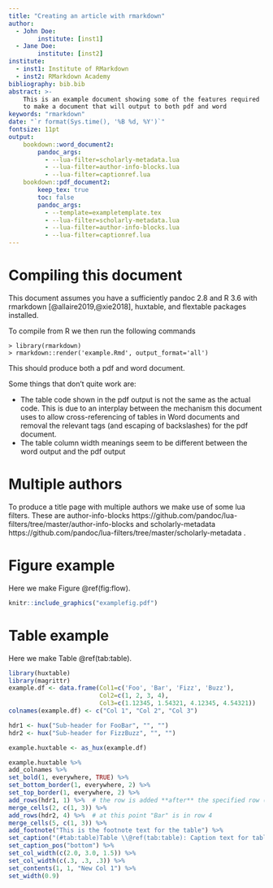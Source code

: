 ```yaml
---
title: "Creating an article with rmarkdown"
author:
  - John Doe:
        institute: [inst1]
  - Jane Doe:
        institute: [inst2]
institute:
  - inst1: Institute of RMarkdown
  - inst2: RMarkdown Academy
bibliography: bib.bib
abstract: >-
    This is an example document showing some of the features required
    to make a document that will output to both pdf and word
keywords: "rmarkdown"
date: "`r format(Sys.time(), '%B %d, %Y')`"
fontsize: 11pt
output:
    bookdown::word_document2:
        pandoc_args:
          - --lua-filter=scholarly-metadata.lua
          - --lua-filter=author-info-blocks.lua
          - --lua-filter=captionref.lua
    bookdown::pdf_document2:
        keep_tex: true
        toc: false
        pandoc_args:
          - --template=exampletemplate.tex
          - --lua-filter=scholarly-metadata.lua
          - --lua-filter=author-info-blocks.lua
          - --lua-filter=captionref.lua
---
```


# Compiling this document

This document assumes you have a sufficiently pandoc 2.8 and R 3.6 with rmarkdown [@allaire2019,@xie2018], huxtable, and flextable packages installed.

To compile from R we then run the following commands

```
> library(rmarkdown)
> rmarkdown::render('example.Rmd', output_format='all')
```

This should produce both a pdf and word document.

Some things that don't quite work are:

- The table code shown in the pdf output is not the same as the actual code. This is due to an interplay between the mechanism this document uses to allow cross-referencing of tables in Word documents and removal the relevant tags (and escaping of backslashes) for the pdf document.
- The table column width meanings seem to be different between the word output and the pdf output

# Multiple authors

To produce a title page with multiple authors we make use of some lua filters.
These are author-info-blocks
https://github.com/pandoc/lua-filters/tree/master/author-info-blocks
 and scholarly-metadata
https://github.com/pandoc/lua-filters/tree/master/scholarly-metadata .


# Figure example

Here we make Figure \@ref(fig:flow). 

```r
knitr::include_graphics("examplefig.pdf")
```


# Table example

Here we make Table \@ref(tab:table).


```r
library(huxtable)
library(magrittr)
example.df <- data.frame(Col1=c('Foo', 'Bar', 'Fizz', 'Buzz'),
                         Col2=c(1, 2, 3, 4),
                         Col3=c(1.12345, 1.54321, 4.12345, 4.54321))
colnames(example.df) <- c("Col 1", "Col 2", "Col 3")

```



```r

hdr1 <- hux("Sub-header for FooBar", "", "")
hdr2 <- hux("Sub-header for FizzBuzz", "", "")

example.huxtable <- as_hux(example.df)

example.huxtable %>% 
add_colnames %>%
set_bold(1, everywhere, TRUE) %>%
set_bottom_border(1, everywhere, 2) %>%
set_top_border(1, everywhere, 2) %>%
add_rows(hdr1, 1) %>%  # the row is added **after** the specified row (new row is row 2)
merge_cells(2, c(1, 3)) %>%
add_rows(hdr2, 4) %>%  # at this point "Bar" is in row 4
merge_cells(5, c(1, 3)) %>%
add_footnote("This is the footnote text for the table") %>%
set_caption("(#tab:table)Table \\@ref(tab:table): Caption text for table") %>%
set_caption_pos("bottom") %>%
set_col_width(c(2.0, 3.0, 1.5)) %>%
set_col_width(c(.3, .3, .3)) %>%
set_contents(1, 1, "New Col 1") %>%
set_width(0.9)

```
